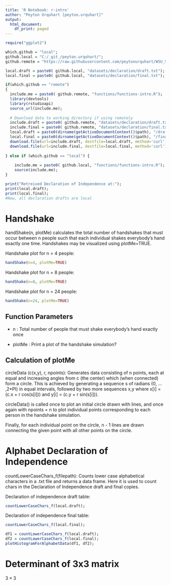 ```yaml
---
title: 'R Notebook: r-intro'
author: "Peyton Urquhart [peyton.urquhart]"
output:
  html_document:
    df_print: paged
---
```


```r
require("ggplot2")
```


```r
which.github = "local";
github.local = "C:/_git_/peyton.urquhart/";
github.remote = "https://raw.githubusercontent.com/peytonurquhart/WSU_STAT_419/main/";

local.draft = paste0( github.local, "datasets/declaration/draft.txt");
local.final = paste0( github.local, "datasets/declaration/final.txt");

if(which.github == "remote")
{
  include.me = paste0( github.remote, "functions/functions-intro.R");
  library(devtools)
  library(rstudioapi)
  source_url(include.me);
  
  # Download data to working directory if using remotely
  include.draft = paste0( github.remote, "datasets/declaration/draft.txt");
  include.final = paste0( github.remote, "datasets/declaration/final.txt");
  local.draft = paste0(dirname(getActiveDocumentContext()$path), "/draft.txt")
  local.final = paste0(dirname(getActiveDocumentContext()$path), "/final.txt");
  download.file(url=include.draft, destfile=local.draft, method='curl');
  download.file(url=include.final, destfile=local.final, method='curl');
  
} else if (which.github == "local") {
  
    include.me = paste0( github.local, "functions/functions-intro.R");
    source(include.me);
}

print("Retreived Declaration of Independence at:");
print(local.draft);
print(local.final);
#Now, all declaration drafts are local

```


# Handshake
handShake(n, plotMe) calculates the total number of handshakes that must occur
between n people such that each individual shakes everybody's hand exactly one time.
Handshakes may be visualized using plotMe=TRUE.

Handshake plot for n = 4 people:
```r
handShake(n=4, plotMe=TRUE)
```

Handshake plot for n = 8 people:
```r
handShake(n=8, plotMe=TRUE)

```

Handshake plot for n = 24 people:
```r
handShake(n=24, plotMe=TRUE)
```

## Function Parameters
*  n : Total number of people that must shake everybody's hand exactly once

*  plotMe : Print a plot of the handshake simulation?

## Calculation of plotMe
circleData (c(x,y), r, npoints):
Generates data consisting of n points, each at equal and increasing angles 
from c (the center) which (when connected) form a circle. This is achieved by
generating a sequence s of radians (0, ... ,2*PI) in equal intervals, followed
by two more sequences x,y where x[i] = (c.x + r cos(s[i])) and y[i] = (c.y + r sin(s[i])).

circleData() is called once to plot an initial circle drawn with lines, and once again with
npoints = n to plot individual points corresponding to each person in the handshake simulation.

Finally, for each individual point on the circle, n - 1 lines are drawn connecting
the given point with all other points on the circle.


# Alphabet Declaration of Independence
countLowerCaseChars_f(filepath): Counts lower case alphabetical characters in a .txt file and
returns a data frame. Here it is used to count chars in the Declaration of Independence
draft and final copies.

Declaration of independence draft table:
```r
countLowerCaseChars_f(local.draft);
```

Declaration of independence final table:
```r
countLowerCaseChars_f(local.final);
```


```r
df1 = countLowerCaseChars_f(local.draft);
df2 = countLowerCaseChars_f(local.final);
plotHistogramForAlphabetData(df1, df2);
```


# Determinant of 3x3 matrix

$3 \times 3$


